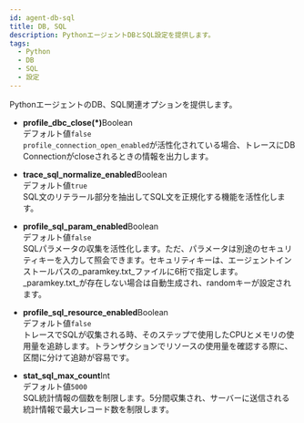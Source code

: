 ```yaml
---
id: agent-db-sql
title: DB, SQL
description: PythonエージェントDBとSQL設定を提供します。
tags:
  - Python
  - DB
  - SQL
  - 設定
---
```


PythonエージェントのDB、SQL関連オプションを提供します。

-   **profile_dbc_close(\*)**<span class='type'>Boolean</span><br/>
      デフォルト値`false`<br/>
      `profile_connection_open_enabled`が活性化されている場合、トレースにDB Connectionがcloseされるときの情報を出力します。

-   **trace_sql_normalize_enabled**<span class='type'>Boolean</span><br/>
      デフォルト値`true`<br/>
      SQL文のリテラール部分を抽出してSQL文を正規化する機能を活性化します。

-   **profile_sql_param_enabled**<span class='type'>Boolean</span><br/>
      デフォルト値`false`<br/>
      SQLパラメータの収集を活性化します。ただ、パラメータは別途のセキュリティキーを入力して照会できます。セキュリティキーは、エージェントインストールパスの_paramkey.txt_ファイルに6桁で指定します。 _paramkey.txt_が存在しない場合は自動生成され、randomキーが設定されます。

-   **profile_sql_resource_enabled**<span class='type'>Boolean</span><br/>
      デフォルト値`false`<br/>
      トレースでSQLが収集される時、そのステップで使用したCPUとメモリの使用量を追跡します。トランザクションでリソースの使用量を確認する際に、区間に分けて追跡が容易です。

-   **stat_sql_max_count**<span class='type'>Int</span><br/>
      デフォルト値`5000`<br/>
      SQL統計情報の個数を制限します。5分間収集され、サーバーに送信される統計情報で最大レコード数を制限します。  
